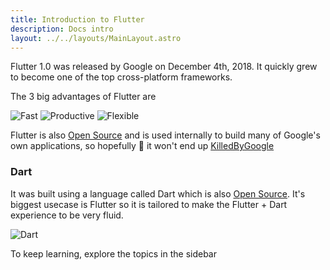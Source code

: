 ```yaml
---
title: Introduction to Flutter
description: Docs intro
layout: ../../layouts/MainLayout.astro
---
```


Flutter 1.0 was released by Google on December 4th, 2018. It quickly grew to become one of the top cross-platform frameworks.

The 3 big advantages of Flutter are

![Fast](../../images/fast.png)
![Productive](../../images/productive.png)
![Flexible](../../images/flexible.png)

Flutter is also [Open Source](https://github.com/flutter/flutter) and is used internally to build many of Google's own applications, so hopefully 🤞 it won't end up [KilledByGoogle](https://killedbygoogle.com)

### Dart

It was built using a language called Dart which is also [Open Source](https://github.com/dart-lang/sdk). It's biggest usecase is Flutter so it is tailored to make the Flutter + Dart experience to be very fluid.

![Dart](../../images/dart.png)

To keep learning, explore the topics in the sidebar
